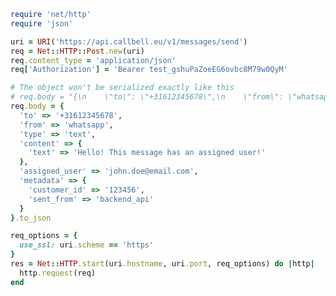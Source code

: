 ```ruby
require 'net/http'
require 'json'

uri = URI('https://api.callbell.eu/v1/messages/send')
req = Net::HTTP::Post.new(uri)
req.content_type = 'application/json'
req['Authorization'] = 'Bearer test_gshuPaZoeEG6ovbc8M79w0QyM'

# The object won't be serialized exactly like this
# req.body = "{\n    \"to\": \"+31612345678\",\n    \"from\": \"whatsapp\",\n    \"type\": \"text\",\n    \"content\": {\n      \"text\": \"Hello! This message has an assigned user!\"\n    },\n    \"assigned_user\": \"john.doe@email.com\",\n    \"metadata\": {\n      \"customer_id\": \"123456\",\n      \"sent_from\": \"backend_api\"\n    }\n  }"
req.body = {
  'to' => '+31612345678',
  'from' => 'whatsapp',
  'type' => 'text',
  'content' => {
    'text' => 'Hello! This message has an assigned user!'
  },
  'assigned_user' => 'john.doe@email.com',
  'metadata' => {
    'customer_id' => '123456',
    'sent_from' => 'backend_api'
  }
}.to_json

req_options = {
  use_ssl: uri.scheme == 'https'
}
res = Net::HTTP.start(uri.hostname, uri.port, req_options) do |http|
  http.request(req)
end

```